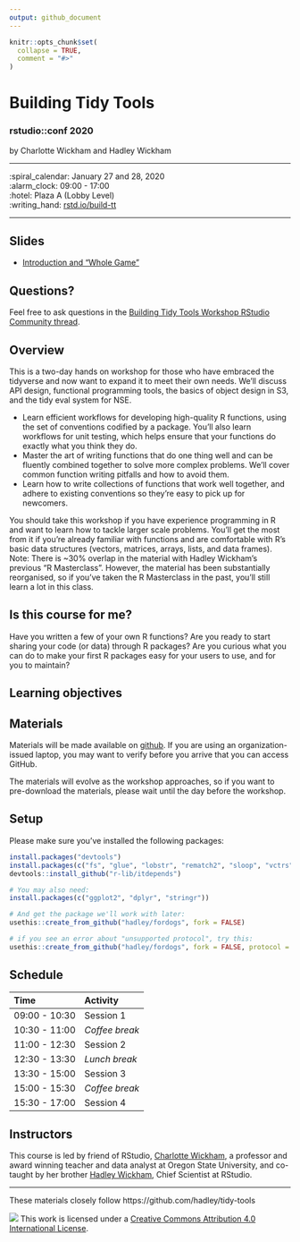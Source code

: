 ```yaml
---
output: github_document
---
```


<!-- README.md is generated from README.Rmd. Please edit that file -->

```r
knitr::opts_chunk$set(
  collapse = TRUE,
  comment = "#>"
)
```

Building Tidy Tools
================

### rstudio::conf 2020

by Charlotte Wickham and Hadley Wickham

-----

:spiral_calendar: January 27 and 28, 2020  
:alarm_clock:     09:00 - 17:00  
:hotel:           Plaza A (Lobby Level)  
:writing_hand:    [rstd.io/build-tt](http://rstd.io/build-tt)

-----

## Slides

* [Introduction and "Whole Game"](1-intro.pdf)

## Questions?

Feel free to ask questions in the [Building Tidy Tools Workshop RStudio Community thread](https://community.rstudio.com/t/building-tidy-tools-workshop-rstudio-conf-2020/49091).

## Overview

This is a two-day hands on workshop for those who have embraced the tidyverse and now want to expand it to meet their own needs. We'll discuss API design, functional programming tools, the basics of object design in S3, and the tidy eval system for NSE.

* Learn efficient workflows for developing high-quality R functions, using the set of conventions codified by a package. You'll also learn workflows for unit testing, which helps ensure that your functions do exactly what you think they do. 
* Master the art of writing functions that do one thing well and can be fluently combined together to solve more complex problems. We'll cover common function writing pitfalls and how to avoid them. 
* Learn how to write collections of functions that work well together, and adhere to existing conventions so they're easy to pick up for newcomers. 

You should take this workshop if you have experience programming in R and want to learn how to tackle larger scale problems. You'll get the most from it if you're already familiar with functions and are comfortable with R’s basic data structures (vectors, matrices, arrays, lists, and data frames). Note: There is ~30% overlap in the material with Hadley Wickham’s previous "R Masterclass". However, the material has been substantially reorganised, so if you've taken the R Masterclass in the past, you'll still learn a lot in this class.

## Is this course for me?

Have you written a few of your own R functions? Are you ready to start sharing your code (or data) through R packages? Are you curious what you can do to make your first R packages easy for your users to use, and for you to maintain?

## Learning objectives

## Materials

Materials will be made available on [github](https://github.com/rstudio-conf-2020/build-tidy-tools).  If you are using an organization-issued laptop, you may want to verify before you arrive that you can access GitHub.

The materials will evolve as the workshop approaches, so if you want to pre-download the materials, please wait until the day before the workshop.  

## Setup

<!-- Fix later to generate from content of repo like https://github.com/hadley/tidy-tools/blob/master/README.Rmd -->

Please make sure you've installed the following packages:

``` r
install.packages("devtools")
install.packages(c("fs", "glue", "lobstr", "rematch2", "sloop", "vctrs"))
devtools::install_github("r-lib/itdepends")
```

``` r
# You may also need:
install.packages(c("ggplot2", "dplyr", "stringr"))

# And get the package we'll work with later:
usethis::create_from_github("hadley/fordogs", fork = FALSE)

# if you see an error about "unsupported protocol", try this:
usethis::create_from_github("hadley/fordogs", fork = FALSE, protocol = "https")
```

<!-- 
* When you're done, put a green post-it on your computer. 
* If you need help, put up a pink post-it.
-->


## Schedule

| Time          | Activity         |
| :------------ | :--------------- |
| 09:00 - 10:30 | Session 1        |
| 10:30 - 11:00 | *Coffee break*   |
| 11:00 - 12:30 | Session 2        |
| 12:30 - 13:30 | *Lunch break*    |
| 13:30 - 15:00 | Session 3        |
| 15:00 - 15:30 | *Coffee break*   |
| 15:30 - 17:00 | Session 4        |

## Instructors

This course is led by friend of RStudio, [Charlotte Wickham](https://cwick.co.nz), a professor and award winning teacher and data analyst at Oregon State University, and co-taught by her brother [Hadley Wickham](http://hadley.nz), Chief Scientist at RStudio.

-----

These materials closely follow https://github.com/hadley/tidy-tools

![](https://i.creativecommons.org/l/by/4.0/88x31.png) This work is
licensed under a [Creative Commons Attribution 4.0 International
License](https://creativecommons.org/licenses/by/4.0/).

